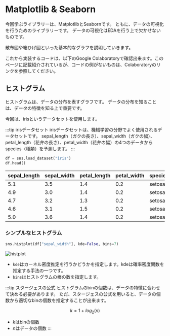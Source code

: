 
# Matplotlib & Seaborn

今回学ぶライブラリーは、MatplotlibとSeabornです。
ともに、データの可視化を行うためのライブラリーです。
データの可視化はEDAを行う上で欠かせないものです。

散布図や箱ひげ図といった基本的なグラフを説明していきます。

これから実装するコードは、以下のGoogle Colaboratoryで確認出来ます。このページに記載紹介されているが、コードの例がないものは、Colaboratoryのリンクを参照してください。

<Colab url="https://colab.research.google.com/github/Yokomi422/Practical-Machine-Learning/blob/main/docs/00-python-libraries-intro/03matlotlib/01colab.ipynb" />

## ヒストグラム

ヒストグラムは、データの分布を表すグラフです。
データの分布を知ることは、データの特徴を知る上で重要です。

今回は、irisというデータセットを使用します。

:::tip irisデータセット
irisデータセットは、機械学習の分野でよく使用されるデータセットです。
sepal_length（ガクの長さ）、sepal_width（ガクの幅）、petal_length（花弁の長さ）、petal_width（花弁の幅）の4つのデータからspecies（種類）を予測します。
:::

```python
df = sns.load_dataset("iris")
df.head()
```

| sepal_length | sepal_width | petal_length | petal_width | species |
| ------------ | ----------- | ------------ | ----------- | ------- |
| 5.1          | 3.5         | 1.4          | 0.2         | setosa  |
| 4.9          | 3.0         | 1.4          | 0.2         | setosa  |
| 4.7          | 3.2         | 1.3          | 0.2         | setosa  |
| 4.6          | 3.1         | 1.5          | 0.2         | setosa  |
| 5.0          | 3.6         | 1.4          | 0.2         | setosa  |

### シンプルなヒストグラム

```python
sns.histplot(df["sepal_width"], kde=False, bins=7)
```

![histplot](./images/simple_hist.png)

- `kde`はカーネル密度推定を行うかどうかを指定します。kdeは確率密度関数を推定する手法の一つです。
- `bins`はヒストグラムの棒の数を指定します。

:::tip スタージェスの公式
ヒストグラムのbinの個数は、データの特徴に合わせて決める必要があります。
ただ、スタージェスの公式を用いると、データの個数から適切なbinの個数を推定することが出来ます。

$$
k = 1 + log_2(n)
$$

- $k$はbinの個数
- $n$はデータの個数
  :::

```python

```

